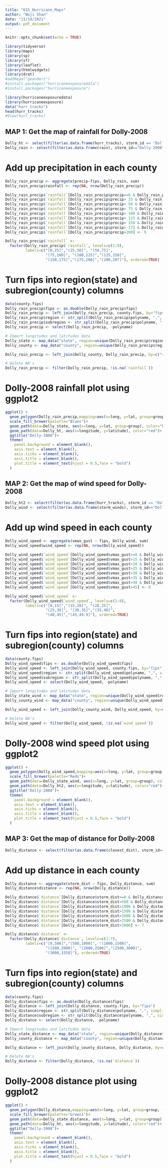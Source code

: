 ```yaml
---
title: "615_Hurricane_Maps"
author: "Wuji Shan"
date: "11/14/2021"
output: pdf_document
---
```


```r
knitr::opts_chunk$set(echo = TRUE)
```

```r
library(tidyverse)
library(maps)
library(sp)
library(sf)
library(leaflet)
library(htmlwidgets)
library(drat)
#addRepo("geanders")
#install.packages("hurricaneexposuredata")
#install.packages("hurricaneexposure")

library(hurricaneexposuredata)
library(hurricaneexposure)
data("hurr_tracks")
head(hurr_tracks)
#View(hurr_tracks)
```

## MAP 1: Get the map of rainfall for Dolly-2008
```r
Dolly_ht <- select(filter(as.data.frame(hurr_tracks), storm_id == "Dolly-2008"), -c(storm_id, usa_atcf_id, wind))
Dolly_rain <- select(filter(as.data.frame(rain), storm_id=="Dolly-2008"), -c(storm_id, usa_atcf_id))
```

# Add up precipitation in each county
```r
Dolly_rain_precip <- aggregate(precip~fips, Dolly_rain, sum)
Dolly_rain_precip$rainfall <- rep(NA, nrow(Dolly_rain_precip))

Dolly_rain_precip$`rainfall`[Dolly_rain_precip$precip>=0 & Dolly_rain_precip$precip<=25] <- 1
Dolly_rain_precip$`rainfall`[Dolly_rain_precip$precip> 25 & Dolly_rain_precip$precip<=50] <- 2
Dolly_rain_precip$`rainfall`[Dolly_rain_precip$precip> 50 & Dolly_rain_precip$precip<=75] <- 3
Dolly_rain_precip$`rainfall`[Dolly_rain_precip$precip> 75 & Dolly_rain_precip$precip<=100] <- 4
Dolly_rain_precip$`rainfall`[Dolly_rain_precip$precip> 100 & Dolly_rain_precip$precip<=125] <- 5
Dolly_rain_precip$`rainfall`[Dolly_rain_precip$precip> 125 & Dolly_rain_precip$precip<=150] <- 6
Dolly_rain_precip$`rainfall`[Dolly_rain_precip$precip> 150 & Dolly_rain_precip$precip<=175] <- 7
Dolly_rain_precip$`rainfall`[Dolly_rain_precip$precip> 175 & Dolly_rain_precip$precip<=200] <- 8
Dolly_rain_precip$`rainfall`[Dolly_rain_precip$precip>200] <- 9

Dolly_rain_precip$`rainfall` <- 
  factor(Dolly_rain_precip$`rainfall`, levels=c(1:9), 
         labels=c("[0,25]","(25,50]", "(50,75]", 
                  "(75,100]", "(100,125]","(125,150]",
                  "(150,175]","(175,200]","(200,207]"), ordered=TRUE)
```

# Turn fips into region(state) and subregion(county) columns
```r
data(county.fips)
Dolly_rain_precip$fips <- as.double(Dolly_rain_precip$fips)
Dolly_rain_precip <- left_join(Dolly_rain_precip, county.fips, by="fips")
Dolly_rain_precip$region <- str_split(Dolly_rain_precip$polyname, ",", simplify=TRUE)[,1]
Dolly_rain_precip$subregion <- str_split(Dolly_rain_precip$polyname, ",", simplify=TRUE)[,2]
Dolly_rain_precip <- select(Dolly_rain_precip, -polyname)

# Import longitudes and latitudes data
Dolly_state <- map_data("state", region=unique(Dolly_rain_precip$region))
Dolly_county <- map_data("county", region=unique(Dolly_rain_precip$region))

Dolly_rain_precip <- left_join(Dolly_county, Dolly_rain_precip, by=c("region", "subregion"))

# Delete NA's
Dolly_rain_precip <- filter(Dolly_rain_precip, !is.na(`rainfall`))
```

# Dolly-2008 rainfall plot using ggplot2
```r
ggplot() +
  geom_polygon(Dolly_rain_precip,mapping=aes(x=long, y=lat, group=group, fill=`rainfall`),color = "white") + 
  scale_fill_brewer(palette="Blues")+
  geom_path(data=Dolly_state, aes(x=long, y=lat, group=group), color="black")+
  geom_path(data=Dolly_ht, aes(x=longitude, y=latitude), color="red")+
  ggtitle("Dolly-2008")+
  theme(
    panel.background = element_blank(),
    axis.text = element_blank(),
    axis.ticks = element_blank(),
    axis.title = element_blank(),
    plot.title = element_text(hjust = 0.5,face = "bold")
  )
```

## MAP 2: Get the map of wind speed for Dolly-2008
```r
Dolly_ht2 <- select(filter(as.data.frame(hurr_tracks), storm_id == "Dolly-2008"), -c(storm_id, usa_atcf_id))
Dolly_wind <- select(filter(as.data.frame(storm_winds), storm_id=="Dolly-2008"), -c(storm_id, usa_atcf_id, gust_dur, sust_dur))
```

# Add up wind speed in each county
```r
Dolly_wind_speed <- aggregate(vmax_gust ~ fips, Dolly_wind, sum)
Dolly_wind_speed$wind_speed <- rep(NA, nrow(Dolly_wind_speed))

Dolly_wind_speed$`wind_speed`[Dolly_wind_speed$vmax_gust>=0 & Dolly_wind_speed$vmax_gust<=15] <- 1
Dolly_wind_speed$`wind_speed`[Dolly_wind_speed$vmax_gust>15 & Dolly_wind_speed$vmax_gust<=20] <- 2
Dolly_wind_speed$`wind_speed`[Dolly_wind_speed$vmax_gust>20 & Dolly_wind_speed$vmax_gust<=25] <- 3
Dolly_wind_speed$`wind_speed`[Dolly_wind_speed$vmax_gust>25 & Dolly_wind_speed$vmax_gust<=30] <- 4
Dolly_wind_speed$`wind_speed`[Dolly_wind_speed$vmax_gust>30 & Dolly_wind_speed$vmax_gust<=35] <- 5
Dolly_wind_speed$`wind_speed`[Dolly_wind_speed$vmax_gust>35 & Dolly_wind_speed$vmax_gust<=40] <- 6
Dolly_wind_speed$`wind_speed`[Dolly_wind_speed$vmax_gust>40 & Dolly_wind_speed$vmax_gust<=45] <- 7
Dolly_wind_speed$`wind_speed`[Dolly_wind_speed$vmax_gust>45] <- 8

Dolly_wind_speed$`wind_speed` <- 
  factor(Dolly_wind_speed$`wind_speed`, levels=c(1:8), 
         labels=c("[0,15]","(15,20]", "(20,25]", 
                  "(25,30]", "(30,35]","(35,40]",
                  "(40,45]","(45,49.9]"), ordered=TRUE)
```

# Turn fips into region(state) and subregion(county) columns
```r
data(county.fips)
Dolly_wind_speed$fips <- as.double(Dolly_wind_speed$fips)
Dolly_wind_speed <- left_join(Dolly_wind_speed, county.fips, by="fips")
Dolly_wind_speed$region <- str_split(Dolly_wind_speed$polyname, ",", simplify=TRUE)[,1]
Dolly_wind_speed$subregion <- str_split(Dolly_wind_speed$polyname, ",", simplify=TRUE)[,2]
Dolly_wind_speed <- select(Dolly_wind_speed, -polyname)

# Import longitudes and latitudes data
Dolly_state_wind <- map_data("state", region=unique(Dolly_wind_speed$region))
Dolly_county_wind <- map_data("county", region=unique(Dolly_wind_speed$region))

Dolly_wind_speed <- left_join(Dolly_county_wind, Dolly_wind_speed, by=c("region", "subregion"))

# Delete NA's
Dolly_wind_speed <- filter(Dolly_wind_speed, !is.na(`wind_speed`))
```

# Dolly-2008 wind speed plot using ggplot2
```r
ggplot() +
  geom_polygon(Dolly_wind_speed,mapping=aes(x=long, y=lat, group=group, fill=`wind_speed`),color = "white") + 
  scale_fill_brewer(palette="Reds")+
  geom_path(data=Dolly_state_wind, aes(x=long, y=lat, group=group), color="black")+
  geom_path(data=Dolly_ht2, aes(x=longitude, y=latitude), color="red")+
  ggtitle("Dolly-2008")+
  theme(
    panel.background = element_blank(),
    axis.text = element_blank(),
    axis.ticks = element_blank(),
    axis.title = element_blank(),
    plot.title = element_text(hjust = 0.5,face = "bold")
  )
```

## MAP 3: Get the map of distance for Dolly-2008
```r
Dolly_distance <- select(filter(as.data.frame(closest_dist), storm_id=="Dolly-2008"), -c(storm_id, usa_atcf_id))
```

# Add up distance in each county
```r
Dolly_distance <- aggregate(storm_dist ~ fips, Dolly_distance, sum)
Dolly_distance$distance <- rep(NA, nrow(Dolly_distance))

Dolly_distance$`distance`[Dolly_distance$storm_dist>=0 & Dolly_distance$storm_dist<=500] <- 1
Dolly_distance$`distance`[Dolly_distance$storm_dist>500 & Dolly_distance$storm_dist<=1000] <- 2
Dolly_distance$`distance`[Dolly_distance$storm_dist>1000 & Dolly_distance$storm_dist<=1500] <- 3
Dolly_distance$`distance`[Dolly_distance$storm_dist>1500 & Dolly_distance$storm_dist<=2000] <- 4
Dolly_distance$`distance`[Dolly_distance$storm_dist>2000 & Dolly_distance$storm_dist<=2500] <- 5
Dolly_distance$`distance`[Dolly_distance$storm_dist>2500 & Dolly_distance$storm_dist<=3000] <- 6
Dolly_distance$`distance`[Dolly_distance$storm_dist>3000] <- 7

Dolly_distance$`distance` <- 
  factor(Dolly_distance$`distance`, levels=c(1:7), 
         labels=c("[0,500]","(500,1000]", "(1000,1500]", 
                  "(1500,2000]", "(2000,2500]","(2500,3000]",
                  "(3000,3350]"), ordered=TRUE)
```

# Turn fips into region(state) and subregion(county) columns
```r
data(county.fips)
Dolly_distance$fips <- as.double(Dolly_distance$fips)
Dolly_distance <- left_join(Dolly_distance, county.fips, by="fips")
Dolly_distance$region <- str_split(Dolly_distance$polyname, ",", simplify=TRUE)[,1]
Dolly_distance$subregion <- str_split(Dolly_distance$polyname, ",", simplify=TRUE)[,2]
Dolly_distance <- select(Dolly_distance, -polyname)

# Import longitudes and latitudes data
Dolly_state_distance <- map_data("state", region=unique(Dolly_distance$region))
Dolly_county_distance <- map_data("county", region=unique(Dolly_distance$region))

Dolly_distance <- left_join(Dolly_county_distance, Dolly_distance, by=c("region", "subregion"))

# Delete NA's
Dolly_distance <- filter(Dolly_distance, !is.na(`distance`))
```

# Dolly-2008 distance plot using ggplot2
```r
ggplot() +
  geom_polygon(Dolly_distance,mapping=aes(x=long, y=lat, group=group, fill=`distance`),color = "white") + 
  scale_fill_brewer(palette="Greens")+
  geom_path(data=Dolly_state_distance, aes(x=long, y=lat, group=group), color="black")+
  geom_path(data=Dolly_ht, aes(x=longitude, y=latitude), color="red")+
  ggtitle("Dolly-2008")+
  theme(
    panel.background = element_blank(),
    axis.text = element_blank(),
    axis.ticks = element_blank(),
    axis.title = element_blank(),
    plot.title = element_text(hjust = 0.5,face = "bold")
  )
```






